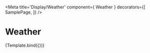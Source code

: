 


<Meta title='Display/Weather' component={ Weather }
  decorators={[ SamplePage, ]} />

# Weather

<Canvas>
  <Story
    name='Example'
    args={{
      cardCount: 5,
      showDescription: true,
    }}
  >
    {Template.bind({})}
   </Story>
</Canvas>

<ArgsTable story='Example' />